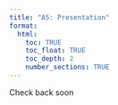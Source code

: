 ```yaml
---
title: "A5: Presentation"
format:
  html:
    toc: TRUE
    toc_float: TRUE
    toc_depth: 2
    number_sections: TRUE
---
```


Check back soon
